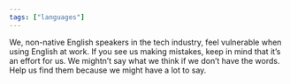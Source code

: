 ```yaml
---
tags: ["languages"]
---
```


We, non-native English speakers in the tech industry, feel vulnerable when using English at work. If you see us making mistakes, keep in mind that it’s an effort for us. We mightn’t say what we think if we don’t have the words. Help us find them because we might have a lot to say.